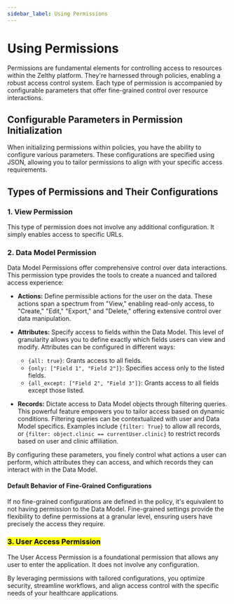 ```yaml
---
sidebar_label: Using Permissions
---
```


# Using Permissions

Permissions are fundamental elements for controlling access to resources within the Zelthy platform. They're harnessed through policies, enabling a robust access control system. Each type of permission is accompanied by configurable parameters that offer fine-grained control over resource interactions.

## Configurable Parameters in Permission Initialization

When initializing permissions within policies, you have the ability to configure various parameters. These configurations are specified using JSON, allowing you to tailor permissions to align with your specific access requirements.

## Types of Permissions and Their Configurations

### 1. View Permission
   This type of permission does not involve any additional configuration. It simply enables access to specific URLs.

### 2. Data Model Permission
   Data Model Permissions offer comprehensive control over data interactions. This permission type provides the tools to create a nuanced and tailored access experience:

   - **Actions:** Define permissible actions for the user on the data. These actions span a spectrum from "View," enabling read-only access, to "Create," "Edit," "Export," and "Delete," offering extensive control over data manipulation.

   - **Attributes:** Specify access to fields within the Data Model. This level of granularity allows you to define exactly which fields users can view and modify. Attributes can be configured in different ways:
   
      - `{all: true}`: Grants access to all fields.
      - `{only: ["Field 1", "Field 2"]}`: Specifies access only to the listed fields.
      - `{all_except: ["Field 2", "Field 3"]}`: Grants access to all fields except those listed.

   - **Records:** Dictate access to Data Model objects through filtering queries. This powerful feature empowers you to tailor access based on dynamic conditions. Filtering queries can be contextualized with user and Data Model specifics. Examples include `{filter: True}` to allow all records, or `{filter: object.clinic == currentUser.clinic}` to restrict records based on user and clinic affiliation.

By configuring these parameters, you finely control what actions a user can perform, which attributes they can access, and which records they can interact with in the Data Model.

#### Default Behavior of Fine-Grained Configurations

If no fine-grained configurations are defined in the policy, it's equivalent to not having permission to the Data Model. Fine-grained settings provide the flexibility to define permissions at a granular level, ensuring users have precisely the access they require.

### <mark>3. User Access Permission</mark>
The User Access Permission is a foundational permission that allows any user to enter the application. It does not involve any configuration.

By leveraging permissions with tailored configurations, you optimize security, streamline workflows, and align access control with the specific needs of your healthcare applications.